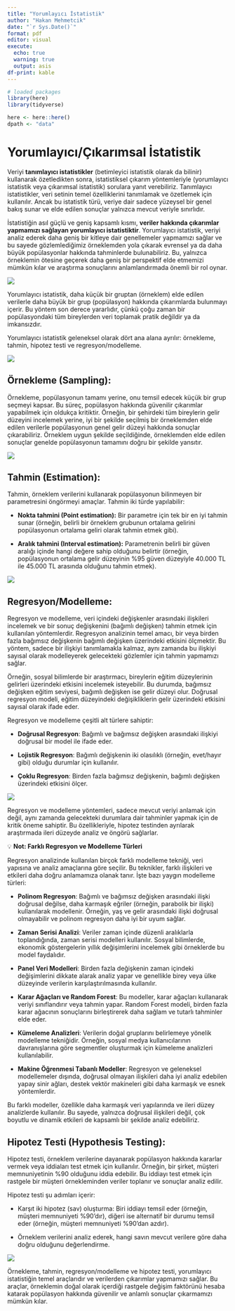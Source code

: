 ```yaml
---
title: "Yorumlayıcı İstatistik"
author: "Hakan Mehmetcik"
date: "`r Sys.Date()`"
format: pdf
editor: visual
execute: 
  echo: true
  warning: true
  output: asis
df-print: kable
---
```


```r
# loaded packages
library(here)
library(tidyverse)

here <- here::here()
dpath <- "data"
```

# Yorumlayıcı/Çıkarımsal İstatistik

Veriyi **tanımlayıcı istatistikler** (betimleyici istatistik olarak da bilinir) kullanarak özetledikten sonra, istatistiksel çıkarım yöntemleriyle (yorumlayıcı istatistik veya çıkarımsal istatistik) sorulara yanıt verebiliriz. Tanımlayıcı istatistikler, veri setinin temel özelliklerini tanımlamak ve özetlemek için kullanılır. Ancak bu istatistik türü, veriye dair sadece yüzeysel bir genel bakış sunar ve elde edilen sonuçlar yalnızca mevcut veriyle sınırlıdır.

İstatistiğin asıl güçlü ve geniş kapsamlı kısmı, **veriler hakkında çıkarımlar yapmamızı sağlayan yorumlayıcı istatistiktir**. Yorumlayıcı istatistik, veriyi analiz ederek daha geniş bir kitleye dair genellemeler yapmamızı sağlar ve bu sayede gözlemlediğimiz örneklemden yola çıkarak evrensel ya da daha büyük popülasyonlar hakkında tahminlerde bulunabiliriz. Bu, yalnızca örneklemin ötesine geçerek daha geniş bir perspektif elde etmemizi mümkün kılar ve araştırma sonuçlarını anlamlandırmada önemli bir rol oynar.

![](images/descvsinfer.png){fig-align="center"}

Yorumlayıcı istatistik, daha küçük bir gruptan (örneklem) elde edilen verilerle daha büyük bir grup (popülasyon) hakkında çıkarımlarda bulunmayı içerir. Bu yöntem son derece yararlıdır, çünkü çoğu zaman bir popülasyondaki tüm bireylerden veri toplamak pratik değildir ya da imkansızdır.

Yorumlayıcı istatistik geleneksel olarak dört ana alana ayrılır: örnekleme, tahmin, hipotez testi ve regresyon/modelleme.

![](images/yorumlayıcı.png){fig-align="center"}

## **Örnekleme (Sampling):** 

Örnekleme, popülasyonun tamamı yerine, onu temsil edecek küçük bir grup seçmeyi kapsar. Bu süreç, popülasyon hakkında güvenilir çıkarımlar yapabilmek için oldukça kritiktir. Örneğin, bir şehirdeki tüm bireylerin gelir düzeyini incelemek yerine, iyi bir şekilde seçilmiş bir örneklemden elde edilen verilerle popülasyonun genel gelir düzeyi hakkında sonuçlar çıkarabiliriz. Örneklem uygun şekilde seçildiğinde, örneklemden elde edilen sonuçlar genelde popülasyonun tamamını doğru bir şekilde yansıtır.

![](images/ornekleme.png){fig-align="center"}

## **Tahmin (Estimation):** 

Tahmin, örneklem verilerini kullanarak popülasyonun bilinmeyen bir parametresini öngörmeyi amaçlar. Tahmin iki türde yapılabilir:

-   **Nokta tahmini (Point estimation):** Bir parametre için tek bir en iyi tahmin sunar (örneğin, belirli bir örneklem grubunun ortalama gelirini popülasyonun ortalama geliri olarak tahmin etmek gibi).

-   **Aralık tahmini (Interval estimation):** Parametrenin belirli bir güven aralığı içinde hangi değere sahip olduğunu belirtir (örneğin, popülasyonun ortalama gelir düzeyinin %95 güven düzeyiyle 40.000 TL ile 45.000 TL arasında olduğunu tahmin etmek).

![](images/tahmin.png){fig-align="center"}

## **Regresyon/Modelleme**: 

Regresyon ve modelleme, veri içindeki değişkenler arasındaki ilişkileri incelemek ve bir sonuç değişkenini (bağımlı değişken) tahmin etmek için kullanılan yöntemlerdir. Regresyon analizinin temel amacı, bir veya birden fazla bağımsız değişkenin bağımlı değişken üzerindeki etkisini ölçmektir. Bu yöntem, sadece bir ilişkiyi tanımlamakla kalmaz, aynı zamanda bu ilişkiyi sayısal olarak modelleyerek gelecekteki gözlemler için tahmin yapmamızı sağlar.

Örneğin, sosyal bilimlerde bir araştırmacı, bireylerin eğitim düzeylerinin gelirleri üzerindeki etkisini incelemek isteyebilir. Bu durumda, bağımsız değişken eğitim seviyesi, bağımlı değişken ise gelir düzeyi olur. Doğrusal regresyon modeli, eğitim düzeyindeki değişikliklerin gelir üzerindeki etkisini sayısal olarak ifade eder.

Regresyon ve modelleme çeşitli alt türlere sahiptir:

-   **Doğrusal Regresyon**: Bağımlı ve bağımsız değişken arasındaki ilişkiyi doğrusal bir model ile ifade eder.

-   **Lojistik Regresyon**: Bağımlı değişkenin iki olasılıklı (örneğin, evet/hayır gibi) olduğu durumlar için kullanılır.

-   **Çoklu Regresyon**: Birden fazla bağımsız değişkenin, bağımlı değişken üzerindeki etkisini ölçer.

![](images/regresyon.png){fig-align="center"}

Regresyon ve modelleme yöntemleri, sadece mevcut veriyi anlamak için değil, aynı zamanda gelecekteki durumlara dair tahminler yapmak için de kritik öneme sahiptir. Bu özellikleriyle, hipotez testinden ayrılarak araştırmada ileri düzeyde analiz ve öngörü sağlarlar.

::: callout-note
💡 **Not: Farklı Regresyon ve Modelleme Türleri**

Regresyon analizinde kullanılan birçok farklı modelleme tekniği, veri yapısına ve analiz amaçlarına göre seçilir. Bu teknikler, farklı ilişkileri ve etkileri daha doğru anlamamıza olanak tanır. İşte bazı yaygın modelleme türleri:

-   **Polinom Regresyon**: Bağımlı ve bağımsız değişken arasındaki ilişki doğrusal değilse, daha karmaşık eğriler (örneğin, parabolik bir ilişki) kullanılarak modellenir. Örneğin, yaş ve gelir arasındaki ilişki doğrusal olmayabilir ve polinom regresyon daha iyi bir uyum sağlar.

-   **Zaman Serisi Analizi**: Veriler zaman içinde düzenli aralıklarla toplandığında, zaman serisi modelleri kullanılır. Sosyal bilimlerde, ekonomik göstergelerin yıllık değişimlerini incelemek gibi örneklerde bu model faydalıdır.

-   **Panel Veri Modelleri**: Birden fazla değişkenin zaman içindeki değişimlerini dikkate alarak analiz yapar ve genellikle birey veya ülke düzeyinde verilerin karşılaştırılmasında kullanılır.

-   **Karar Ağaçları ve Random Forest**: Bu modeller, karar ağaçları kullanarak veriyi sınıflandırır veya tahmin yapar. Random Forest modeli, birden fazla karar ağacının sonuçlarını birleştirerek daha sağlam ve tutarlı tahminler elde eder.

-   **Kümeleme Analizleri**: Verilerin doğal gruplarını belirlemeye yönelik modelleme tekniğidir. Örneğin, sosyal medya kullanıcılarının davranışlarına göre segmentler oluşturmak için kümeleme analizleri kullanılabilir.

-   **Makine Öğrenmesi Tabanlı Modeller**: Regresyon ve geleneksel modellemeler dışında, doğrusal olmayan ilişkileri daha iyi analiz edebilen yapay sinir ağları, destek vektör makineleri gibi daha karmaşık ve esnek yöntemlerdir.

Bu farklı modeller, özellikle daha karmaşık veri yapılarında ve ileri düzey analizlerde kullanılır. Bu sayede, yalnızca doğrusal ilişkileri değil, çok boyutlu ve dinamik etkileri de kapsamlı bir şekilde analiz edebiliriz.
:::

## **Hipotez Testi (Hypothesis Testing):** 

Hipotez testi, örneklem verilerine dayanarak popülasyon hakkında kararlar vermek veya iddiaları test etmek için kullanılır. Örneğin, bir şirket, müşteri memnuniyetinin %90 olduğunu iddia edebilir. Bu iddiayı test etmek için rastgele bir müşteri örnekleminden veriler toplanır ve sonuçlar analiz edilir.

Hipotez testi şu adımları içerir:

-   Karşıt iki hipotez (sav) oluşturma: Biri iddiayı temsil eder (örneğin, müşteri memnuniyeti %90'dır), diğeri ise alternatif bir durumu temsil eder (örneğin, müşteri memnuniyeti %90’dan azdır).

-   Örneklem verilerini analiz ederek, hangi savın mevcut verilere göre daha doğru olduğunu değerlendirme.

![](images/hipoteztesti.png){fig-align="center"}

Örnekleme, tahmin, regresyon/modelleme ve hipotez testi, yorumlayıcı istatistiğin temel araçlarıdır ve verilerden çıkarımlar yapmamızı sağlar. Bu araçlar, örneklemin doğal olarak içerdiği rastgele değişim faktörünü hesaba katarak popülasyon hakkında güvenilir ve anlamlı sonuçlar çıkarmamızı mümkün kılar.
